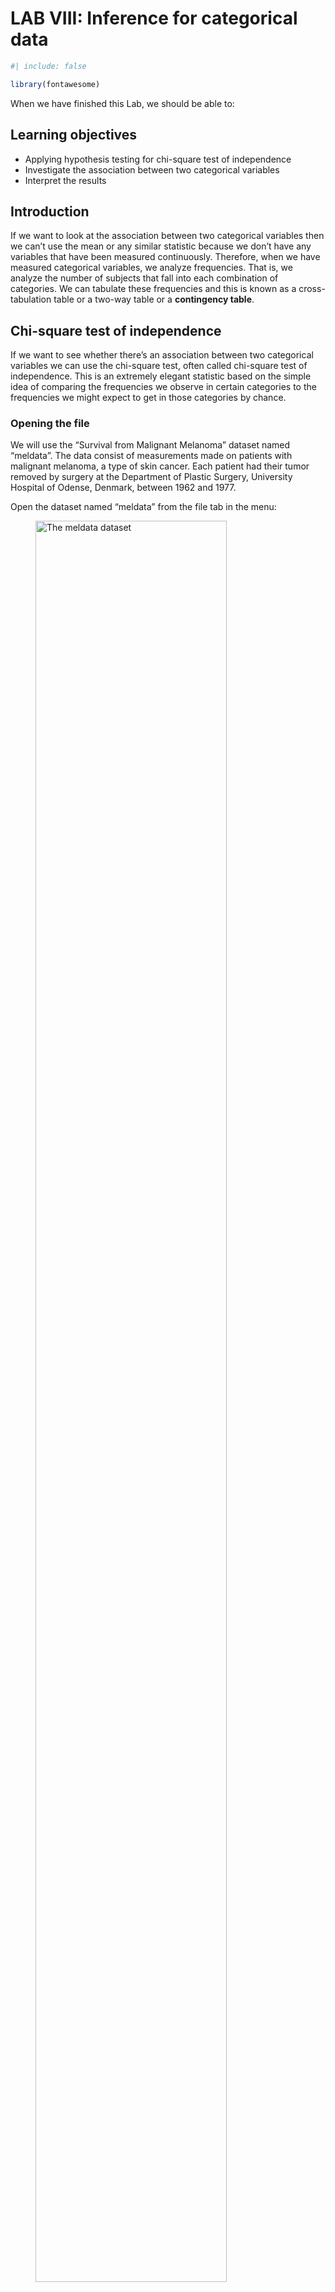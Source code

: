 # LAB VIII: Inference for categorical data {#sec-lab8}

```r
#| include: false

library(fontawesome)

```

When we have finished this Lab, we should be able to:

::: {.callout-caution icon="false"}
## Learning objectives

-   Applying hypothesis testing for chi-square test of independence
-   Investigate the association between two categorical variables
-   Interpret the results
:::

## Introduction

If we want to look at the association between two categorical variables then we can't use the mean or any similar statistic because we don't have any variables that have been measured continuously. Therefore, when we have measured categorical variables, we analyze frequencies. That is, we analyze the number of subjects that fall into each combination of categories. We can tabulate these frequencies and this is known as a cross-tabulation table or a two-way table or a **contingency table**.

## Chi-square test of independence

If we want to see whether there's an association between two categorical variables we can use the chi-square test, often called chi-square test of independence. This is an extremely elegant statistic based on the simple idea of comparing the frequencies we observe in certain categories to the frequencies we might expect to get in those categories by chance.

### Opening the file

We will use the "Survival from Malignant Melanoma" dataset named "meldata". The data consist of measurements made on patients with malignant melanoma, a type of skin cancer. Each patient had their tumor removed by surgery at the Department of Plastic Surgery, University Hospital of Odense, Denmark, between 1962 and 1977.

Open the dataset named "meldata" from the file tab in the menu:

![The meldata dataset](images/chi_data.png){#fig-chi_data width="85%"}

The dataset "meldata" includes 205 patients and has seven variables. We are interested in association between the binary variables `ulcer` (Absent/Present) and `satus` (Alive/Died)(@fig-chi_data).

### Research question

We are interested in the association between tumor ulceration and death from melanoma.

### Hypothesis Testsing for the Pearson's Chi-square test of independence

::: {.callout-note icon="false"}
## Null hypothesis and alternative hypothesis

-   $H_0$: There is no association between the two categorical variables (they are independent). In other words, there is no difference in the proportion of patients with ulcerated tumors who die compared with non-ulcerated tumors ($p_{ulcerated} = p_{non-ulcertaed}$). Also RR=1, OR=1.
-   $H_1$: There is association between the two categorical variables (they are dependent). In other words, there is difference in the proportion of patients with ulcerated tumors who die compared with non-ulcerated tumors ($p_{ulcerated} \neq p_{non-ulcertaed}$). Also RR≠1, OR≠1.
:::

### Assumption

::: {.callout-note icon="false"}
## Check if the following assumption is satisfied

**For 2x2 tables:** All **expected counts should be ≥ 5 in each cell** of the 2x2 table.

**For larger tables:** All expected counts should be \> 1 and no more than 20% of all cells should have expected counts \< 5.
:::

### Explore the data with plots and tables

On the Jamovi top menu navigate to

```mermaid
flowchart LR
  A(Analyses) -.-> B(Frequencies) -.-> C(Contingency Tables \nIndependent Samples \nx<sup>2 </sup> test of association)
```

as shown below in @fig-chi0.

![In the menu at the top, choose Analyses \> Frequencies ![](images/freq_icon.png){width="35" height="33"} \> x<sup>2 </sup> test of association.](images/chi0.png){#fig-chi0 width="75%"}

The *Contingency Tables dialogue box* opens. Drag the variable `ulcer` into the *Rows* field and the variable `status` into the *Columns* field, as shown below (@fig-chi1):

![Contingency Tables dialogue box. Drag the variable **ulcer** into the Rows and the variable **status** into the Columns.](images/chi1.png){#fig-chi1 width="75%"}

**A. Stacked bar plot**

First, it is useful to plot the data as counts. In the *Plot* section, check the **Bar Plot** and **Stacked** bar type, as shown below (@fig-chi2):

![Check the Bar Plot and Stacked bar type in the Plots section.](images/chi2.png){#fig-chi2 width="70%"}

A bar plot is generated in the output on our right-hand side, as shown below (@fig-chi3):

![Stacked bar plot with counts (absolute frequencies).](images/chi3.png){#fig-chi3 width="65%"}

In practice, it is percentages we are comparing. Let's create a stacked bar plot with percentages. In the *Plot* section, now, check the **Percentages** and **within rows**, as shown below (@fig-chi4):

![Select the Y-axis to present within row percentages.](images/chi4.png){#fig-chi4 width="65%"}

![Stacked bar plot with row percentages.](images/chi5.png){#fig-chi5 width="65%"}

Just from the plot in @fig-chi5, death from melanoma in the ulcerated tumor (Present) group is around 45% and in the non-ulcerated (Absent) group around 15%. The number of patients included in the study is not huge, however, this still looks like a real difference given its effect size.

**B. Contingency Table**

We will create a contingency `2x2` table with row percentages and the expected counts for the binary variables `ulcer` (Absent/Present) and `satus` (Alive/Died). In the *Cells* section, tick the **Row** and **Expected counts** boxes, as shown below (@fig-chi6):

![Select row percentages and expected counts.](images/chi6.png){#fig-chi6 width="65%"}

We present the generated contingency table in @fig-chi7:

![Contingency table of **ulcer** and **status**.](images/chi7.png){#fig-chi7 width="65%"}

From the raw frequencies, there seems to be a large difference, as we noted in @fig-chi5. The proportion of patients with ulcerated tumors who die equals to 46% compared with non-ulcerated tumors 14%.

Additionally, as we observe in @fig-chi7 the assumption of chi-square test is fulfilled (all the expected counts are greater than 5; green cells).



### Chi-square test

::: {.callout-note icon="false"}
## Chi-square test

Finally, we see the results of the chi-square test.

![Table with the results of chi-square test.](images/chi8.png){#fig-chi8 width="45%"}

Since p\<0.001, there is evidence for an association between the ulcer and status (reject $H_0$).
:::

**Interpretation**

There is evidence for an association between the ulcer and status (reject $H_0$). The proportion of patients with ulcerated tumors who died (46%) is significant larger compared with non-ulcerated tumors (14%) (p-value \<0.001).

 


## Risk ratio (RR) and Odds ratio (OR)

First we need to reshape the contingency table. Double click on the variable name `ulcer` and change the order of levels using the (up/down) arrows as follows (@fig-chi9):

![Reorder the levels of the variable ulcer.](images/chi9.png){#fig-chi9 width="65%"}

Similarly, change the order of levels for the variable `status` (@fig-chi10):

![Reorder the levels of the variable status.](images/chi10.png){#fig-chi10 width="65%"}

The reshaped table follows:

![The reshaped contingency 2x2 table](images/chi11.png){#fig-chi11 width="55%"}

In the *Statistics* section, check the **Relative risk**, **Odds ratio** and **Condidence intervals** boxes, as follows (@fig-chi12):

![Select the relative risk, odds ratio and 95% condidence intervals.](images/chi12.png){#fig-chi12 width="65%"}


### Risk ratio (or relative risk)

First, we calculate the risk ratio (RR) of the 2x2 table in @fig-chi11 by hand:

$$ Risk \ Ratio = \frac{\frac{41}{90}}{\frac{16}{115}} =\frac{0.4556}{0.1391} = 3.27$$ Using Jamovi we get the following output (@fig-chi13):

![The risk ratio (relative risk) with 95% condidence intervals.](images/chi13.png){#fig-chi13 width="55%"}

The **risk** of dying is **3.27  times higher** for patients with ulcerated tumors compared to non-ulcerated tumors. Note that the 95% confidence interval of the RR (1.97, 5.44) **does not include** the hypothesized **null value of 1**.


### Odds Ratio

Next, let's calculate the odds ratio of the 2x2 table in @fig-chi11 by hand:

$$ Odds \ Ratio = \frac{\frac{41}{49}}{\frac{16}{99}} =\frac{0.837}{0.162} = 5.18$$

Using Jamovi we get the following output (@fig-chi14):

![The odds ratio with 95% condidence intervals.](images/chi14.png){#fig-chi14 width="55%"}


The **odds** of dying is **5.18  times higher** for patients with ulcerated tumors compared to non-ulcerated tumors patients. Note that the 95% confidence interval of the OR (2.65, 10.13) **does not include** the hypothesized **null value of 1**.

